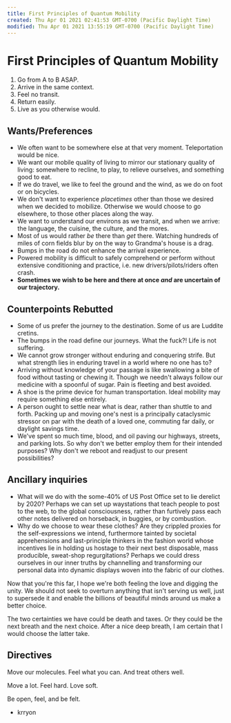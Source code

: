 ```yaml
---
title: First Principles of Quantum Mobility
created: Thu Apr 01 2021 02:41:53 GMT-0700 (Pacific Daylight Time)
modified: Thu Apr 01 2021 13:55:19 GMT-0700 (Pacific Daylight Time)
---
```

# First Principles of Quantum Mobility

1. Go from A to B ASAP.
2. Arrive in the same context.
3. Feel no transit.
4. Return easily.
5. Live as you otherwise would.

## Wants/Preferences

- We often want to be somewhere else at that very moment. Teleportation would be nice.
- We want our mobile quality of living to mirror our stationary quality of living: somewhere to recline, to play, to relieve ourselves, and something good to eat.
- If we do travel, we like to feel the ground and the wind, as we do on foot or on bicycles.
- We don't want to experience _placetimes_ other than those we desired when we decided to mobilize. Otherwise we would choose to go elsewhere, to those other places along the way.
- We want to understand our environs as we transit, and when we arrive: the language, the cuisine, the culture, and the mores.
- Most of us would rather _be_ there than _get_ there. Watching hundreds of miles of corn fields blur by on the way to Grandma's house is a drag.
- Bumps in the road do not enhance the arrival experience.
- Powered mobility is difficult to safely comprehend or perform without extensive conditioning and practice, i.e. new drivers/pilots/riders often crash.
- **Sometimes we wish to be here and there at once _and_ are uncertain of our trajectory.**

## Counterpoints Rebutted

- Some of us prefer the journey to the destination. Some of us are Luddite cretins.
- The bumps in the road define our journeys. What the fuck?! Life is not suffering.
- We cannot grow stronger without enduring and conquering strife. But what strength lies in enduring travel in a world where no one has to?
- Arriving without knowledge of your passage is like swallowing a bite of food without tasting or chewing it. Though we needn't always follow our medicine with a spoonful of sugar. Pain is fleeting and best avoided.
- A shoe is the prime device for human transportation. Ideal mobility may require something else entirely.
- A person ought to settle near what is dear, rather than shuttle to and forth. Packing up and moving one's nest is a principally cataclysmic stressor on par with the death of a loved one, commuting far daily, or daylight savings time.
- We've spent so much time, blood, and oil paving our highways, streets, and parking lots. So why don't we better employ them for their intended purposes? Why don't we reboot and readjust to our present possibilities?

## Ancillary inquiries

- What will we do with the some-40% of US Post Office set to lie derelict by 2020? Perhaps we can set up waystations that teach people to post to the web, to the global consciousness, rather than furtively pass each other notes delivered on horseback, in buggies, or by combustion.
- Why do we choose to wear these clothes? Are they crippled proxies for the self-expressions we intend, furthermore tainted by societal apprehensions and last-principle thinkers in the fashion world whose incentives lie in holding us hostage to their next best disposable, mass producible, sweat-shop regurgitations? Perhaps we could dress ourselves in our inner truths by channelling and transforming our personal data into dynamic displays woven into the fabric of our clothes.

Now that you're this far, I hope we're both feeling the love and digging the unity. We should not seek to overturn anything that isn't serving us well, just to supersede it and enable the billions of beautiful minds around us make a better choice.

The two certainties we have could be death and taxes. Or they could be the next breath and the next choice. After a nice deep breath, I am certain that I would choose the latter take.

## Directives

Move our molecules.
Feel what you can.
And treat others well.

Move a lot.
Feel hard.
Love soft.

Be open, feel, and be felt.

- krryon

